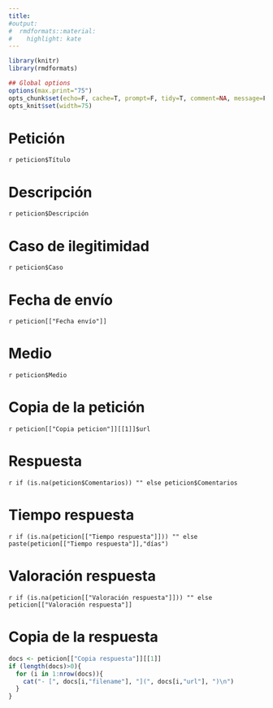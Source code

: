 ```yaml
---
title:
#output:
#  rmdformats::material:
#    highlight: kate
---
```



```r
library(knitr)
library(rmdformats)

## Global options
options(max.print="75")
opts_chunk$set(echo=F, cache=T, prompt=F, tidy=T, comment=NA, message=F, warning=F)
opts_knit$set(width=75)
```

# Petición
`r peticion$Título` 

# Descripción 
`r peticion$Descripción` 

# Caso de ilegitimidad
`r peticion$Caso`

# Fecha de envío
`r peticion[["Fecha envío"]]`

# Medio
`r peticion$Medio`

# Copia de la petición
`r peticion[["Copia peticion"]][[1]]$url`

# Respuesta
`r if (is.na(peticion$Comentarios)) "" else peticion$Comentarios`

# Tiempo respuesta
`r if (is.na(peticion[["Tiempo respuesta"]])) "" else paste(peticion[["Tiempo respuesta"]],"días")`

# Valoración respuesta
`r if (is.na(peticion[["Valoración respuesta"]])) "" else peticion[["Valoración respuesta"]]`

# Copia de la respuesta
```r
docs <- peticion[["Copia respuesta"]][[1]]
if (length(docs)>0){
  for (i in 1:nrow(docs)){
    cat("- [", docs[i,"filename"], "](", docs[i,"url"], ")\n")
  }
}
```

